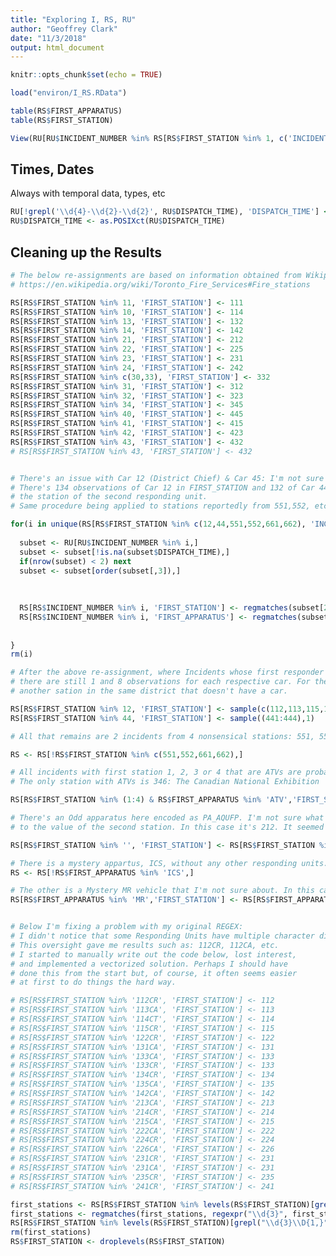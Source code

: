 ```yaml
---
title: "Exploring I, RS, RU"
author: "Geoffrey Clark"
date: "11/3/2018"
output: html_document
---
```


```r
knitr::opts_chunk$set(echo = TRUE)
```


```r
load("environ/I_RS.RData")
```

```r
table(RS$FIRST_APPARATUS)
table(RS$FIRST_STATION)

View(RU[RU$INCIDENT_NUMBER %in% RS[RS$FIRST_STATION %in% 1, c('INCIDENT_NUMBER','FIRST_APPARATUS','FIRST_STATION')][1],]) # Mostly ATVs
```

## Times, Dates
Always with temporal data, types, etc
```r
RU[!grepl('\\d{4}-\\d{2}-\\d{2}', RU$DISPATCH_TIME), 'DISPATCH_TIME'] <- NA
RU$DISPATCH_TIME <- as.POSIXct(RU$DISPATCH_TIME)
```


## Cleaning up the Results

```r
# The below re-assignments are based on information obtained from Wikipedia:
# https://en.wikipedia.org/wiki/Toronto_Fire_Services#Fire_stations

RS[RS$FIRST_STATION %in% 11, 'FIRST_STATION'] <- 111
RS[RS$FIRST_STATION %in% 10, 'FIRST_STATION'] <- 114
RS[RS$FIRST_STATION %in% 13, 'FIRST_STATION'] <- 132
RS[RS$FIRST_STATION %in% 14, 'FIRST_STATION'] <- 142
RS[RS$FIRST_STATION %in% 21, 'FIRST_STATION'] <- 212
RS[RS$FIRST_STATION %in% 22, 'FIRST_STATION'] <- 225
RS[RS$FIRST_STATION %in% 23, 'FIRST_STATION'] <- 231
RS[RS$FIRST_STATION %in% 24, 'FIRST_STATION'] <- 242
RS[RS$FIRST_STATION %in% c(30,33), 'FIRST_STATION'] <- 332
RS[RS$FIRST_STATION %in% 31, 'FIRST_STATION'] <- 312
RS[RS$FIRST_STATION %in% 32, 'FIRST_STATION'] <- 323
RS[RS$FIRST_STATION %in% 34, 'FIRST_STATION'] <- 345
RS[RS$FIRST_STATION %in% 40, 'FIRST_STATION'] <- 445
RS[RS$FIRST_STATION %in% 41, 'FIRST_STATION'] <- 415
RS[RS$FIRST_STATION %in% 42, 'FIRST_STATION'] <- 423
RS[RS$FIRST_STATION %in% 43, 'FIRST_STATION'] <- 432
# RS[RS$FIRST_STATION %in% 43, 'FIRST_STATION'] <- 432


# There's an issue with Car 12 (District Chief) & Car 45: I'm not sure what station they're from.
# There's 134 observations of Car 12 in FIRST_STATION and 132 of Car 44 so I'm going to re-appoint these cases to
# the station of the second responding unit.
# Same procedure being applied to stations reportedly from 551,552, etc. There are no such stations.

for(i in unique(RS[RS$FIRST_STATION %in% c(12,44,551,552,661,662), 'INCIDENT_NUMBER'])){
  
  subset <- RU[RU$INCIDENT_NUMBER %in% i,]
  subset <- subset[!is.na(subset$DISPATCH_TIME),]
  if(nrow(subset) < 2) next
  subset <- subset[order(subset[,3]),]
  
  
  
  RS[RS$INCIDENT_NUMBER %in% i, 'FIRST_STATION'] <- regmatches(subset[2,'CAD_UNIT_ID'], regexpr("\\D+", subset[2,'CAD_UNIT_ID']), invert=T)[[1]][2] 
  RS[RS$INCIDENT_NUMBER %in% i, 'FIRST_APPARATUS'] <- regmatches(subset[2,'CAD_UNIT_ID'], regexpr("\\D+", subset[2,'CAD_UNIT_ID']), invert=F)
    
  
}
rm(i)

# After the above re-assignment, where Incidents whose first responder was from Car 12 or Car 44 were assigned to second responder,
# there are still 1 and 8 observations for each respective car. For these incidents I am going to arbitrarily assign them to
# another sation in the same district that doesn't have a car.

RS[RS$FIRST_STATION %in% 12, 'FIRST_STATION'] <- sample(c(112,113,115,116,121,122),1)
RS[RS$FIRST_STATION %in% 44, 'FIRST_STATION'] <- sample((441:444),1)

# All that remains are 2 incidents from 4 nonsensical stations: 551, 552, and 661. There are 4 incidents from 662. I'm going to drop them all.

RS <- RS[!RS$FIRST_STATION %in% c(551,552,661,662),]

# All incidents with first station 1, 2, 3 or 4 that are ATVs are probably from the CNE
# The only station with ATVs is 346: The Canadian National Exhibition

RS[RS$FIRST_STATION %in% (1:4) & RS$FIRST_APPARATUS %in% 'ATV','FIRST_STATION'] <- 346

# There's an Odd apparatus here encoded as PA_AQUFP. I'm not sure what that means but am going to skip it and re-assign the first station
# to the value of the second station. In this case it's 212. It seemed important to keep because it's a critical incident. 

RS[RS$FIRST_STATION %in% '', 'FIRST_STATION'] <- RS[RS$FIRST_STATION %in% '', 'SECOND_STATION']

# There is a mystery appartus, ICS, without any other responding units. It's not a critical incident so I'm dropping it.
RS <- RS[!RS$FIRST_APPARATUS %in% 'ICS',]

# The other is a Mystery MR vehicle that I'm not sure about. In this case there's other units so I'll assign FIRST to value of SECOND.
RS[RS$FIRST_APPARATUS %in% 'MR','FIRST_STATION'] <- RS[RS$FIRST_APPARATUS %in% 'MR','SECOND_STATION']


# Below I'm fixing a problem with my original REGEX:
# I didn't notice that some Responding Units have multiple character digit breaks.
# This oversight gave me results such as: 112CR, 112CA, etc. 
# I started to manually write out the code below, lost interest,
# and implemented a vectorized solution. Perhaps I should have
# done this from the start but, of course, it often seems easier
# at first to do things the hard way. 

# RS[RS$FIRST_STATION %in% '112CR', 'FIRST_STATION'] <- 112
# RS[RS$FIRST_STATION %in% '113CA', 'FIRST_STATION'] <- 113
# RS[RS$FIRST_STATION %in% '114CT', 'FIRST_STATION'] <- 114
# RS[RS$FIRST_STATION %in% '115CR', 'FIRST_STATION'] <- 115
# RS[RS$FIRST_STATION %in% '122CR', 'FIRST_STATION'] <- 122
# RS[RS$FIRST_STATION %in% '131CA', 'FIRST_STATION'] <- 131
# RS[RS$FIRST_STATION %in% '133CA', 'FIRST_STATION'] <- 133
# RS[RS$FIRST_STATION %in% '133CR', 'FIRST_STATION'] <- 133
# RS[RS$FIRST_STATION %in% '134CR', 'FIRST_STATION'] <- 134
# RS[RS$FIRST_STATION %in% '135CA', 'FIRST_STATION'] <- 135
# RS[RS$FIRST_STATION %in% '142CA', 'FIRST_STATION'] <- 142
# RS[RS$FIRST_STATION %in% '213CA', 'FIRST_STATION'] <- 213
# RS[RS$FIRST_STATION %in% '214CR', 'FIRST_STATION'] <- 214
# RS[RS$FIRST_STATION %in% '215CA', 'FIRST_STATION'] <- 215
# RS[RS$FIRST_STATION %in% '222CA', 'FIRST_STATION'] <- 222
# RS[RS$FIRST_STATION %in% '224CR', 'FIRST_STATION'] <- 224
# RS[RS$FIRST_STATION %in% '226CA', 'FIRST_STATION'] <- 226
# RS[RS$FIRST_STATION %in% '231CR', 'FIRST_STATION'] <- 231
# RS[RS$FIRST_STATION %in% '231CA', 'FIRST_STATION'] <- 231
# RS[RS$FIRST_STATION %in% '235CR', 'FIRST_STATION'] <- 235
# RS[RS$FIRST_STATION %in% '241CR', 'FIRST_STATION'] <- 241

first_stations <- RS[RS$FIRST_STATION %in% levels(RS$FIRST_STATION)[grepl("\\d{3}\\D{1,}",levels(RS$FIRST_STATION))], 'FIRST_STATION']
first_stations <- regmatches(first_stations, regexpr("\\d{3}", first_stations))
RS[RS$FIRST_STATION %in% levels(RS$FIRST_STATION)[grepl("\\d{3}\\D{1,}",levels(RS$FIRST_STATION))], 'FIRST_STATION'] <- first_stations
rm(first_stations)
RS$FIRST_STATION <- droplevels(RS$FIRST_STATION)
```




